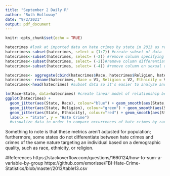 ```yaml
---
title: "September 2 Daily R"
author: "Ruth Holloway"
date: "9/2/2021"
output: pdf_document
---
```


```r
knitr::opts_chunk$set(echo = TRUE)
```

```r
hatecrimes #look at imported data on hate crimes by state in 2013 as reported by the FBI
hatecrimes<-subset(hatecrimes, select = (1:7)) #create subset of data
hatecrimes<-subset(hatecrimes, select= (-2)) #remove column specifying community unit (ie city, county, etc)
hatecrimes<-subset(hatecrimes, select= (-2))#remove column differentiating cities
hatecrimes<-subset(hatecrimes, select= (-4)) #remove column on sexual orientation (certainly there's an easier way to do this, I just couldn't find a solution on substack and playing around with it didn't work)

hatecrimes<- aggregate(cbind(hatecrimes$Race, hatecrimes$Religion, hatecrimes$Ethnicity), by=list(State=hatecrimes$State), FUN=sum) #aggregate data by state; I learned how to do this at the link below
hatecrimes<- rename(hatecrimes, Race = V1, Religion = V2, Ethnicity = V3) #rename columns
hatecrimes<-head(hatecrimes) #subset data so it's easier to analyze and visualize

lm(Race~State, data=hatecrimes) #create linear model of relationship between racial hate crimes and state
ggplot(hatecrimes) + 
  geom_jitter(aes(State, Race), colour="blue") + geom_smooth(aes(State, Race), method=lm, se=FALSE) +
  geom_jitter(aes(State, Religion), colour="green") + geom_smooth(aes(State, Religion), method=lm, se=FALSE) +
  geom_jitter(aes(State, Ethnicity), colour="red") + geom_smooth(aes(State, Ethnicity), method=lm, se=FALSE) +
  labs(x = "State", y = "Hate Crime")
  #visualize data in order to compare occurrences of hate crimes by race, religion, and ethnicity across states

```

Something to note is that these metrics aren't adjusted for population; furthermore, some states do not differentiate between hate crimes and crimes of the same nature targeting an individual based on a demographic quality, such as race, ethnicity, or religion. 

#References
https://stackoverflow.com/questions/1660124/how-to-sum-a-variable-by-group
https://github.com/emorisse/FBI-Hate-Crime-Statistics/blob/master/2013/table13.csv
